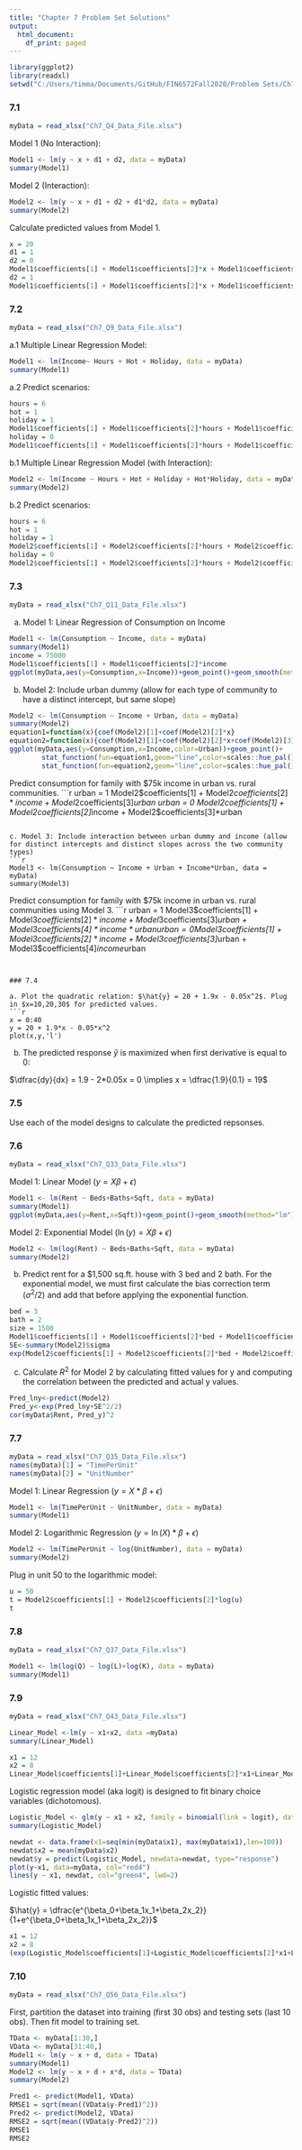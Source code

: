 ```yaml
---
title: "Chapter 7 Problem Set Solutions"
output:
  html_document:
    df_print: paged
---
```


```r
library(ggplot2)
library(readxl)
setwd("C:/Users/timma/Documents/GitHub/FIN6572Fall2020/Problem Sets/Ch7")
```

### 7.1

```r
myData = read_xlsx("Ch7_Q4_Data_File.xlsx")
```

Model 1 (No Interaction):
```r
Model1 <- lm(y ~ x + d1 + d2, data = myData)
summary(Model1)
```

Model 2 (Interaction):
```r
Model2 <- lm(y ~ x + d1 + d2 + d1*d2, data = myData)
summary(Model2)
```

Calculate predicted values from Model 1.
```r
x = 20
d1 = 1
d2 = 0
Model1$coefficients[1] + Model1$coefficients[2]*x + Model1$coefficients[3]*d1 + Model1$coefficients[4]*d2
d2 = 1
Model1$coefficients[1] + Model1$coefficients[2]*x + Model1$coefficients[3]*d1 + Model1$coefficients[4]*d2
```


### 7.2

```r
myData = read_xlsx("Ch7_Q9_Data_File.xlsx")
```

a.1 Multiple Linear Regression Model:
```r
Model1 <- lm(Income~ Hours + Hot + Holiday, data = myData)
summary(Model1)
```

a.2 Predict scenarios:
```r
hours = 6
hot = 1
holiday = 1
Model1$coefficients[1] + Model1$coefficients[2]*hours + Model1$coefficients[3]*hot + Model1$coefficients[4]*holiday
holiday = 0
Model1$coefficients[1] + Model1$coefficients[2]*hours + Model1$coefficients[3]*hot + Model1$coefficients[4]*holiday
```

b.1 Multiple Linear Regression Model (with Interaction):
```r
Model2 <- lm(Income ~ Hours + Hot + Holiday + Hot*Holiday, data = myData)
summary(Model2)
```

b.2 Predict scenarios:
```r
hours = 6
hot = 1
holiday = 1
Model2$coefficients[1] + Model2$coefficients[2]*hours + Model2$coefficients[3]*hot + Model2$coefficients[4]*holiday + Model2$coefficients[5]*hot*holiday
holiday = 0
Model2$coefficients[1] + Model2$coefficients[2]*hours + Model2$coefficients[3]*hot + Model2$coefficients[4]*holiday + Model2$coefficients[5]*hot*holiday
```


### 7.3

```r
myData = read_xlsx("Ch7_Q11_Data_File.xlsx")
```

a. Model 1: Linear Regression of Consumption on Income
```r
Model1 <- lm(Consumption ~ Income, data = myData)
summary(Model1)
income = 75000
Model1$coefficients[1] + Model1$coefficients[2]*income
ggplot(myData,aes(y=Consumption,x=Income))+geom_point()+geom_smooth(method="lm")
```

b. Model 2: Include urban dummy (allow for each type of community to have a distinct intercept, but same slope)
```r
Model2 <- lm(Consumption ~ Income + Urban, data = myData)
summary(Model2)
equation1=function(x){coef(Model2)[1]+coef(Model2)[2]*x}
equation2=function(x){coef(Model2)[1]+coef(Model2)[2]*x+coef(Model2)[3]}
ggplot(myData,aes(y=Consumption,x=Income,color=Urban))+geom_point()+
        stat_function(fun=equation1,geom="line",color=scales::hue_pal()(2)[1])+
        stat_function(fun=equation2,geom="line",color=scales::hue_pal()(2)[2])
```

Predict consumption for family with $75k income in urban vs. rural communities.
```r
urban = 1
Model2$coefficients[1] + Model2$coefficients[2]*income + Model2$coefficients[3]*urban
urban = 0
Model2$coefficients[1] + Model2$coefficients[2]*income + Model2$coefficients[3]*urban
```

c. Model 3: Include interaction between urban dummy and income (allow for distinct intercepts and distinct slopes across the two community types)
```r
Model3 <- lm(Consumption ~ Income + Urban + Income*Urban, data = myData)
summary(Model3)
```

Predict consumption for family with $75k income in urban vs. rural communities using Model 3.
```r
urban = 1
Model3$coefficients[1] + Model3$coefficients[2]*income + Model3$coefficients[3]*urban + Model3$coefficients[4]*income*urban
urban = 0
Model3$coefficients[1] + Model3$coefficients[2]*income + Model3$coefficients[3]*urban + Model3$coefficients[4]*income*urban
```


### 7.4

a. Plot the quadratic relation: $\hat{y} = 20 + 1.9x - 0.05x^2$. Plug in $x=10,20,30$ for predicted values.
```r
x = 0:40
y = 20 + 1.9*x - 0.05*x^2
plot(x,y,'l')
```

b. The predicted response $\hat{y}$ is maximized when first derivative is equal to 0:

$\dfrac{dy}{dx} = 1.9 - 2*0.05x = 0 \implies x = \dfrac{1.9}{0.1} = 19$


### 7.5

Use each of the model designs to calculate the predicted repsonses.


### 7.6

```r
myData = read_xlsx("Ch7_Q33_Data_File.xlsx")
```

Model 1: Linear Model ($y=X\beta+\epsilon$)
```r
Model1 <- lm(Rent ~ Beds+Baths+Sqft, data = myData)
summary(Model1)
ggplot(myData,aes(y=Rent,x=Sqft))+geom_point()+geom_smooth(method="lm")
```

Model 2: Exponential Model ($\ln(y) = X\beta+\epsilon$)
```r
Model2 <- lm(log(Rent) ~ Beds+Baths+Sqft, data = myData)
summary(Model2)
```

b. Predict rent for a \$1,500 sq.ft. house with 3 bed and 2 bath. For the exponential model, we must first calculate the bias correction term ($\sigma^2/2$) and add that before applying the exponential function.
```r
bed = 3
bath = 2
size = 1500
Model1$coefficients[1] + Model1$coefficients[2]*bed + Model1$coefficients[3]*bath + Model1$coefficients[4]*size
SE<-summary(Model2)$sigma
exp(Model2$coefficients[1] + Model2$coefficients[2]*bed + Model2$coefficients[3]*bath + Model2$coefficients[4]*size + (SE^2/2))
```


c. Calculate $R^2$ for Model 2 by calculating fitted values for y and computing the correlation between  the predicted and actual y values.
```r
Pred_lny<-predict(Model2)
Pred_y<-exp(Pred_lny+SE^2/2)
cor(myData$Rent, Pred_y)^2
```


### 7.7

```r
myData = read_xlsx("Ch7_Q35_Data_File.xlsx")
names(myData)[1] = "TimePerUnit"
names(myData)[2] = "UnitNumber"
```

Model 1: Linear Regression ($y=X*\beta+\epsilon$)
```r
Model1 <- lm(TimePerUnit ~ UnitNumber, data = myData)
summary(Model1)
```

Model 2: Logarithmic Regression ($y=\ln(X)*\beta+\epsilon$)
```r
Model2 <- lm(TimePerUnit ~ log(UnitNumber), data = myData)
summary(Model2)
```

Plug in unit 50 to the logarithmic model:
```r
u = 50
t = Model2$coefficients[1] + Model2$coefficients[2]*log(u)
t
```


### 7.8

```r
myData = read_xlsx("Ch7_Q37_Data_File.xlsx")
```


```r
Model1 <- lm(log(Q) ~ log(L)+log(K), data = myData)
summary(Model1)
```


### 7.9

```r
myData = read_xlsx("Ch7_Q43_Data_File.xlsx")
```

```r
Linear_Model <-lm(y ~ x1+x2, data =myData)
summary(Linear_Model)
```

```r
x1 = 12
x2 = 8
Linear_Model$coefficients[1]+Linear_Model$coefficients[2]*x1+Linear_Model$coefficients[3]*x2
```


Logistic regression model (aka logit) is designed to fit binary choice variables (dichotomous).
```r
Logistic_Model <- glm(y ~ x1 + x2, family = binomial(link = logit), data = myData)
summary(Logistic_Model)

newdat <- data.frame(x1=seq(min(myData$x1), max(myData$x1),len=100))
newdat$x2 = mean(myData$x2)
newdat$y = predict(Logistic_Model, newdata=newdat, type="response")
plot(y~x1, data=myData, col="red4")
lines(y ~ x1, newdat, col="green4", lwd=2)
```

Logistic fitted values:

$\hat{y} = \dfrac{e^{\beta_0+\beta_1x_1+\beta_2x_2}}{1+e^{\beta_0+\beta_1x_1+\beta_2x_2}}$
```r
x1 = 12
x2 = 8
(exp(Logistic_Model$coefficients[1]+Logistic_Model$coefficients[2]*x1+Logistic_Model$coefficients[3]*x2))/(1+exp(Logistic_Model$coefficients[1]+Logistic_Model$coefficients[2]*x1+Logistic_Model$coefficients[3]*x2))
```


### 7.10

```r
myData = read_xlsx("Ch7_Q56_Data_File.xlsx")
```

First, partition the dataset into training (first 30 obs) and testing sets (last 10 obs). Then fit model to training set.
```r
TData <- myData[1:30,]
VData <- myData[31:40,]
Model1 <- lm(y ~ x + d, data = TData)
summary(Model1)
Model2 <- lm(y ~ x + d + x*d, data = TData)
summary(Model2)
```


```r
Pred1 <- predict(Model1, VData)
RMSE1 = sqrt(mean((VData$y-Pred1)^2))
Pred2 <- predict(Model2, VData)
RMSE2 = sqrt(mean((VData$y-Pred2)^2))
RMSE1
RMSE2
```


















